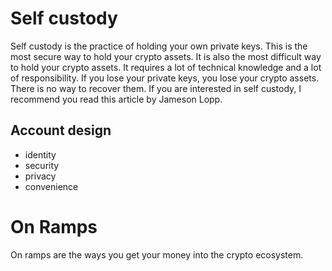 # Self custody

Self custody is the practice of holding your own private keys. This is the most secure way to hold your crypto assets. It is also the most difficult way to hold your crypto assets. It requires a lot of technical knowledge and a lot of responsibility. If you lose your private keys, you lose your crypto assets. There is no way to recover them. If you are interested in self custody, I recommend you read this article by Jameson Lopp.

## Account design

- identity
- security
- privacy
- convenience

# On Ramps

On ramps are the ways you get your money into the crypto ecosystem. 




